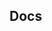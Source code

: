 
<Head>
  <title>TailwindCSS React Table Docs</title>
  <meta
    name="description"
    content="TailwindCSS React Table Docs. Table of contents, API reference, and guides."
  />
</Head>

## Docs

<TableOfContentsList items={routes} />

